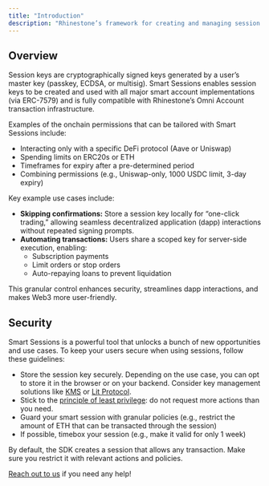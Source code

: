 ```yaml
---
title: "Introduction"
description: "Rhinestone’s framework for creating and managing session keys. It is a powerful system for creating onchain permissions."
---
```


## Overview

Session keys are cryptographically signed keys generated by a user’s master key (passkey, ECDSA, or multisig). Smart Sessions enables session keys to be created and used with all major smart account implementations (via ERC-7579) and is fully compatible with Rhinestone’s Omni Account transaction infrastructure. 

Examples of the onchain permissions that can be tailored with Smart Sessions include:

* Interacting only with a specific DeFi protocol (Aave or Uniswap)  
* Spending limits on ERC20s or ETH  
* Timeframes for expiry after a pre-determined period  
* Combining permissions (e.g., Uniswap-only, 1000 USDC limit, 3-day expiry)

Key example use cases include:

* **Skipping confirmations:** Store a session key locally for “one-click trading,” allowing seamless decentralized application (dapp) interactions without repeated signing prompts.  
* **Automating transactions:** Users share a scoped key for server-side execution, enabling:  
  * Subscription payments  
  * Limit orders or stop orders  
  * Auto-repaying loans to prevent liquidation

This granular control enhances security, streamlines dapp interactions, and makes Web3 more user-friendly.

## Security

Smart Sessions is a powerful tool that unlocks a bunch of new opportunities and use cases. To keep your users secure when using sessions, follow these guidelines:

* Store the session key securely. Depending on the use case, you can opt to store it in the browser or on your backend. Consider key management solutions like [KMS](https://aws.amazon.com/kms/) or [Lit Protocol](https://www.litprotocol.com).  
* Stick to the [principle of least privilege](https://en.wikipedia.org/wiki/Principle_of_least_privilege): do not request more actions than you need.  
* Guard your smart session with granular policies (e.g., restrict the amount of ETH that can be transacted through the session)  
* If possible, timebox your session (e.g., make it valid for only 1 week)

<Warning>By default, the SDK creates a session that allows any transaction. Make sure you restrict it with relevant actions and policies.</Warning>

[Reach out to us](http://t.me/kurt_larsen) if you need any help!
